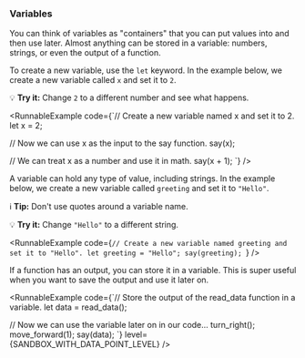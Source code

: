 

### Variables

<YoutubeVideo embedId="NZHLI8oV2rs" />

You can think of variables as "containers" that you can put values into and then
use later. Almost anything can be stored in a variable: numbers, strings,
or even the output of a function.

To create a new variable, use the `let` keyword. In the example below, we
create a new variable called `x` and set it to `2`.

💡 **Try it:** Change `2` to a different number and see what
happens.

<RunnableExample
  code={`// Create a new variable named x and set it to 2.
let x = 2;

// Now we can use x as the input to the say function.
say(x);

// We can treat x as a number and use it in math.
say(x + 1);
`}
/>

A variable can hold any type of value, including strings. In the example below,
we create a new variable called `greeting` and set it to `"Hello"`.

ℹ️ **Tip:** Don't use quotes around a variable name.

💡 **Try it:** Change `"Hello"` to a different string.

<RunnableExample
  code={`// Create a new variable named greeting and set it to "Hello".
let greeting = "Hello";
say(greeting);
`}
/>

If a function has an output, you can store it in a variable. This is super useful
when you want to save the output and use it later on.

<RunnableExample
  code={`// Store the output of the read_data function in a variable.
let data = read_data();

// Now we can use the variable later on in our code...
turn_right();
move_forward(1);
say(data);
`}
level={SANDBOX_WITH_DATA_POINT_LEVEL}
/>
